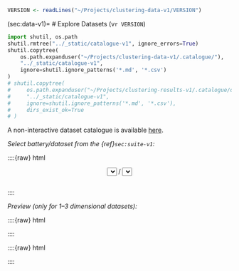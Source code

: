 ```r
VERSION <- readLines("~/Projects/clustering-data-v1/VERSION")
```

(sec:data-v1)=
# Explore Datasets (v`r VERSION`)

```python
import shutil, os.path
shutil.rmtree("../_static/catalogue-v1", ignore_errors=True)
shutil.copytree(
    os.path.expanduser("~/Projects/clustering-data-v1/.catalogue/"),
    "../_static/catalogue-v1",
    ignore=shutil.ignore_patterns('*.md', '*.csv')
)
# shutil.copytree(
#     os.path.expanduser("~/Projects/clustering-results-v1/.catalogue/original/"),
#     "../_static/catalogue-v1",
#     ignore=shutil.ignore_patterns('*.md', '*.csv'),
#     dirs_exist_ok=True
# )
```

A non-interactive dataset catalogue is available
[here](https://github.com/gagolews/clustering-data-v1/tree/master/.catalogue).

*Select battery/dataset from the {ref}`sec:suite-v1`:*

::::{raw} html
<form style="margin-bottom: 2em">

<div style="text-align: center">
<span id="select_prev" class="btn btn-neutral float-left" title="Previous dataset"><span class="fa fa-arrow-circle-left" aria-hidden="true"></span></span>

<select id="select_battery" name="select_battery" class="btn btn-neutral">
</select>
/
<select id="select_dataset" name="select_dataset" class="btn btn-neutral">
</select>

<span id="select_next" class="btn btn-neutral float-right" title="Next dataset"><span class="fa fa-arrow-circle-right" aria-hidden="true"></span></span>
</div>

</form>
::::


*Preview (only for 1–3 dimensional datasets):*

::::{raw} html

<div id="dataset_showcase">

</div>
::::



::::{raw} html
<script type="text/javascript">

var suite =
```python
import pandas as pd
import json

batteries = [
    "wut", "sipu", "fcps", "graves", "other",
    "uci", "mnist", "g2mg", "h2mg"
]

suite = dict()
for battery in batteries:
    x = pd.read_csv(
        "~/Projects/clustering-data-v1/.catalogue/%s.csv" % battery
    )

    suite[battery] = dict()
    for dataset, labels in x.groupby("dataset", sort=False).labels:
        suite[battery][dataset] = labels.to_list()

print(json.dumps(suite))
```
;
</script>

<script type="text/javascript">
```r
cat(readLines("include-dataset-browser.js"), sep="\n")
```
</script>
::::
